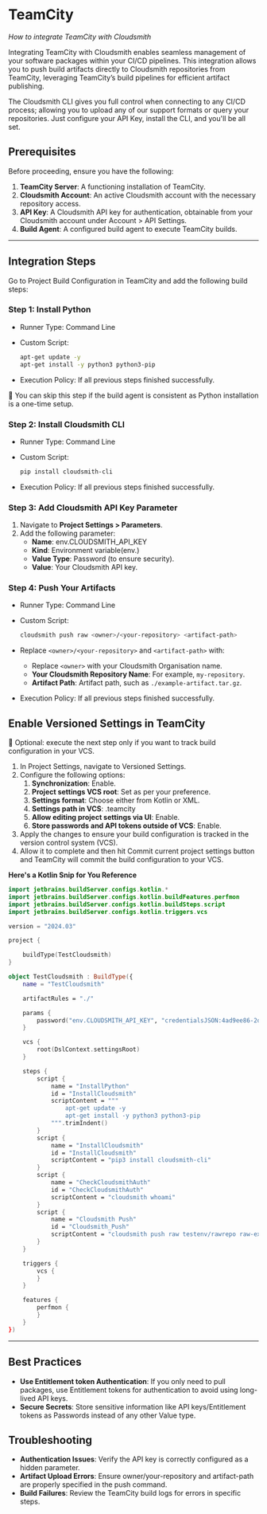 


# TeamCity

_How to integrate TeamCity with Cloudsmith_

Integrating TeamCity with Cloudsmith enables seamless management of your software packages within your CI/CD pipelines. This integration allows you to push build artifacts directly to Cloudsmith repositories from TeamCity, leveraging TeamCity’s build pipelines for efficient artifact publishing.

<Note variant="note">
The Cloudsmith CLI gives you full control when connecting to any CI/CD process; allowing you to upload any of our support formats or query your repositories. Just configure your API Key, install the CLI, and you'll be all set.
</Note>

## Prerequisites

Before proceeding, ensure you have the following:

1. **TeamCity Server**: A functioning installation of TeamCity.
2. **Cloudsmith Account**: An active Cloudsmith account with the necessary repository access.
3. **API Key**: A Cloudsmith API key for authentication, obtainable from your Cloudsmith account under Account > API Settings.
4. **Build Agent**: A configured build agent to execute TeamCity builds.

***

## Integration Steps

Go to Project Build Configuration in TeamCity and add the following build steps:

### Step 1: Install Python

- Runner Type: Command Line
- Custom Script: 

  ```bash
  apt-get update -y
  apt-get install -y python3 python3-pip
  ```
- Execution Policy: If all previous steps finished successfully.

<Note variant="note">
📘 You can skip this step if the build agent is consistent as Python installation is a one-time setup.
</Note>

### Step 2: Install Cloudsmith CLI

- Runner Type: Command Line
- Custom Script: 

  ```bash
  pip install cloudsmith-cli
  ```

- Execution Policy: If all previous steps finished successfully.

### Step 3: Add Cloudsmith API Key Parameter

1. Navigate to **Project Settings > Parameters**.
2. Add the following parameter:
   - **Name**: env.CLOUDSMITH_API_KEY
   - **Kind**: Environment variable(env.)
   - **Value Type**:  Password (to ensure security).
   - **Value**: Your Cloudsmith API key.

<BlockImage src={teamCityParameters} alt="teamCityParameters"></BlockImage>

### Step 4: Push Your Artifacts

- Runner Type: Command Line
- Custom Script: 

  ```bash
  cloudsmith push raw <owner>/<your-repository> <artifact-path> 
  ```
- Replace `<owner>/<your-repository>` and `<artifact-path>` with:
  - Replace `<owner>` with your Cloudsmith Organisation name.
  - **Your Cloudsmith Repository Name**: For example, `my-repository`.
  - **Artifact Path**: Artifact path, such as `./example-artifact.tar.gz`.
- Execution Policy: If all previous steps finished successfully.

## Enable Versioned Settings in TeamCity

<Note>📘 Optional: execute the next step only if you want to track build configuration in your VCS.</Note>

1. In Project Settings, navigate to Versioned Settings.
2. Configure the following options:
   1. **Synchronization**: Enable.
   2. **Project settings VCS root**: Set as per your preference.
   3. **Settings format**: Choose either from Kotlin or XML.
   4. **Settings path in VCS**: .teamcity
   5. **Allow editing project settings via UI**: Enable.
   6. **Store passwords and API tokens outside of VCS**: Enable.
3. Apply the changes to ensure your build configuration is tracked in the version control system (VCS).
4. Allow it to complete and then hit Commit current project settings button and TeamCity will commit the build configuration to your VCS.

<BlockImage src={teamCityBuildConfig} alt="Build config"></BlockImage>

**Here's a Kotlin Snip for You Reference**

```kotlin
import jetbrains.buildServer.configs.kotlin.*
import jetbrains.buildServer.configs.kotlin.buildFeatures.perfmon
import jetbrains.buildServer.configs.kotlin.buildSteps.script
import jetbrains.buildServer.configs.kotlin.triggers.vcs

version = "2024.03"

project {

    buildType(TestCloudsmith)
}

object TestCloudsmith : BuildType({
    name = "TestCloudsmith"

    artifactRules = "./"

    params {
        password("env.CLOUDSMITH_API_KEY", "credentialsJSON:4ad9ee86-2dd4-4acf-8070-123e96c647fc")
    }

    vcs {
        root(DslContext.settingsRoot)
    }

    steps {
        script {
            name = "InstallPython"
            id = "InstallCloudsmith"
            scriptContent = """
                apt-get update -y
                apt-get install -y python3 python3-pip
            """.trimIndent()
        }
        script {
            name = "InstallCloudsmith"
            id = "InstallCloudsmith"
            scriptContent = "pip3 install cloudsmith-cli"
        }
        script {
            name = "CheckCloudsmithAuth"
            id = "CheckCloudsmithAuth"
            scriptContent = "cloudsmith whoami"
        }
        script {
            name = "Cloudsmith Push"
            id = "Cloudsmith_Push"
            scriptContent = "cloudsmith push raw testenv/rawrepo raw-example.tar.gz"
        }
    }

    triggers {
        vcs {
        }
    }

    features {
        perfmon {
        }
    }
})

```

***

## Best Practices

- **Use Entitlement token Authentication**: If you only need to pull packages, use Entitlement tokens for authentication to avoid using long-lived API keys.
- **Secure Secrets**: Store sensitive information like API keys/Entitlement tokens as Passwords instead of any other Value type.

## Troubleshooting

- **Authentication Issues**: Verify the API key is correctly configured as a hidden parameter.
- **Artifact Upload Errors**: Ensure owner/your-repository and artifact-path are properly specified in the push command.
- **Build Failures**: Review the TeamCity build logs for errors in specific steps.